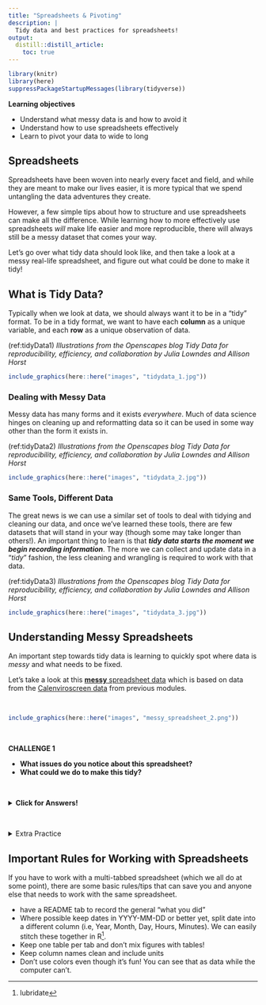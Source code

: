 ```yaml
---
title: "Spreadsheets & Pivoting"
description: | 
  Tidy data and best practices for spreadsheets!
output: 
  distill::distill_article:
    toc: true
---
```


```r

library(knitr)
library(here)
suppressPackageStartupMessages(library(tidyverse))

```

:::obj

**Learning objectives**
 
 - Understand what messy data is and how to avoid it
 - Understand how to use spreadsheets effectively
 - Learn to pivot your data to wide to long

:::

## Spreadsheets

Spreadsheets have been woven into nearly every facet and field, and while they are meant to make our lives easier, it is more typical that we spend untangling the data adventures they create. 

However, a few simple tips about how to structure and use spreadsheets can make all the difference. While learning how to more effectively use spreadsheets *will* make life easier and more reproducible, there will always still be a messy dataset that comes your way.

Let's go over what tidy data should look like, and then take a look at a messy real-life spreadsheet, and figure out what could be done to make it tidy!

## What is Tidy Data?

Typically when we look at data, we should always want it to be in a "tidy" format. To be in a tidy format, we want to have each **column** as a unique variable, and each **row** as a unique observation of data. 

(ref:tidyData1) *Illustrations from the Openscapes blog Tidy Data for reproducibility, efficiency, and collaboration by Julia Lowndes and Allison Horst*

```r
include_graphics(here::here("images", "tidydata_1.jpg"))
```


### Dealing with Messy Data

Messy data has many forms and it exists *everywhere*. Much of data science hinges on cleaning up and reformatting data so it can be used in some way other than the form it exists in.

(ref:tidyData2) *Illustrations from the Openscapes blog Tidy Data for reproducibility, efficiency, and collaboration by Julia Lowndes and Allison Horst*

```r
include_graphics(here::here("images", "tidydata_2.jpg"))
```

### Same Tools, Different Data

The great news is we can use a similar set of tools to deal with tidying and cleaning our data, and once we've learned these tools, there are few datasets that will stand in your way (though some may take longer than others!). An important thing to learn is that ***tidy data starts the moment we begin recording information***. The more we can collect and update data in a "*tidy*" fashion, the less cleaning and wrangling is required to work with that data.

(ref:tidyData3) *Illustrations from the Openscapes blog Tidy Data for reproducibility, efficiency, and collaboration by Julia Lowndes and Allison Horst*

```r
include_graphics(here::here("images", "tidydata_3.jpg"))
```

## Understanding Messy Spreadsheets

An important step towards tidy data is learning to quickly spot where data is *messy* and what needs to be fixed.

Let's take a look at this [**messy** spreadsheet data](downloadlinkhere) which is based on data from the [Calenviroscreen data](https://oehha.ca.gov/calenviroscreen) from previous modules. 

<br>

```r

include_graphics(here::here("images", "messy_spreadsheet_2.png"))

```

 
 <br>

:::challenge

**CHALLENGE 1**  

 - **What issues do you notice about this spreadsheet?**
 - **What could we do to make this tidy?**

:::

<br>

<details>
  <summary class="challenge-ans-title">**Click for Answers!**</summary>
  <div class="challenge-ans-body">
 - Multiple tables on one sheet
 - Tables start on different rows
 - Different date formats
 - Different county spellings (see `California County`)
 - Color encoding
  </div>
</details> 

<br>

<details><summary class="extra-practice-title">Extra Practice</summary>
  <div class="extra-practice-body">
*If you are interested in an excellent lesson on how to improve your spreadsheet skills, checkout the excellent lesson via [Data Carpentry: Data Organization in Spreadsheets for Ecologists](https://datacarpentry.org/spreadsheet-ecology-lesson/). This lesson should be read by anyone and everyone who uses spreadsheets (which is everyone), so go take a look!*
  </div>
</details

<br>

## Important Rules for Working with Spreadsheets

If you have to work with a multi-tabbed spreadsheet (which we all do at some point), there are some basic rules/tips that can save you and anyone else that needs to work with the same spreadsheet.

 - have a README tab to record the general "what you did" 
 - Where possible keep dates in YYYY-MM-DD or better yet, split date into a different column (i.e, Year, Month, Day, Hours, Minutes). We can easily stitch these together in R^[lubridate].
 - Keep one table per tab and don't mix figures with tables!
 - Keep column names clean and include units
 - Don't use colors even though it's fun! You can see that as data while the computer can't.
